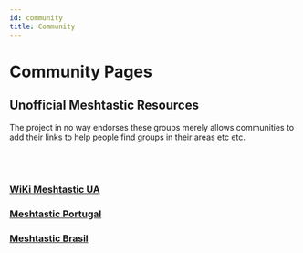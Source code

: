 ```yaml
---
id: community
title: Community
---
```


<h1>Community Pages</h1>

## Unofficial Meshtastic Resources

The project in no way endorses these groups merely allows communities to add their links to help people find groups in their areas etc etc.
<br></br><br></br>


### [WiKi Meshtastic UA](https://wikimesh.pp.ua/uk/home)
### [Meshtastic Portugal](https://meshtastic.pt/)
### [Meshtastic Brasil](https://www.meshbrasil.com/)